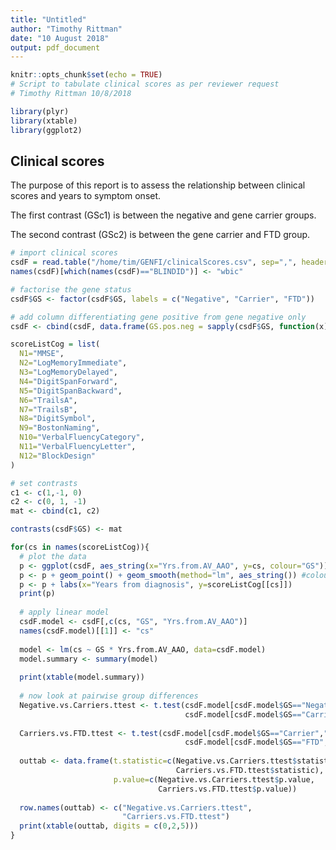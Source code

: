 ```yaml
---
title: "Untitled"
author: "Timothy Rittman"
date: "10 August 2018"
output: pdf_document
---
```


```r
knitr::opts_chunk$set(echo = TRUE)
# Script to tabulate clinical scores as per reviewer request
# Timothy Rittman 10/8/2018

library(plyr)
library(xtable)
library(ggplot2)
```

## Clinical scores
The purpose of this report is to assess the relationship between clinical scores and years to symptom onset.

The first contrast (GSc1) is between the negative and gene carrier groups.

The second contrast (GSc2) is between the gene carrier and FTD group.

```r

# import clinical scores
csdF = read.table("/home/tim/GENFI/clinicalScores.csv", sep=",", header = TRUE)
names(csdF)[which(names(csdF)=="BLINDID")] <- "wbic"

# factorise the gene status
csdF$GS <- factor(csdF$GS, labels = c("Negative", "Carrier", "FTD"))

# add column differentiating gene positive from gene negative only
csdF <- cbind(csdF, data.frame(GS.pos.neg = sapply(csdF$GS, function(x) if(x=="Negative"){return("Negative")} else {return("Positive")})))
```

```r
scoreListCog = list(
  N1="MMSE",
  N2="LogMemoryImmediate",
  N3="LogMemoryDelayed",
  N4="DigitSpanForward",
  N5="DigitSpanBackward",
  N6="TrailsA",
  N7="TrailsB",
  N8="DigitSymbol",
  N9="BostonNaming",
  N10="VerbalFluencyCategory",
  N11="VerbalFluencyLetter",
  N12="BlockDesign"
)

# set contrasts
c1 <- c(1,-1, 0)
c2 <- c(0, 1, -1)
mat <- cbind(c1, c2)

contrasts(csdF$GS) <- mat

for(cs in names(scoreListCog)){
  # plot the data
  p <- ggplot(csdF, aes_string(x="Yrs.from.AV_AAO", y=cs, colour="GS"))
  p <- p + geom_point() + geom_smooth(method="lm", aes_string()) #colour="GS.pos.neg"))
  p <- p + labs(x="Years from diagnosis", y=scoreListCog[[cs]])
  print(p)
  
  # apply linear model
  csdF.model <- csdF[,c(cs, "GS", "Yrs.from.AV_AAO")]
  names(csdF.model)[[1]] <- "cs"
  
  model <- lm(cs ~ GS * Yrs.from.AV_AAO, data=csdF.model)
  model.summary <- summary(model)
  
  print(xtable(model.summary))
  
  # now look at pairwise group differences
  Negative.vs.Carriers.ttest <- t.test(csdF.model[csdF.model$GS=="Negative","cs"],
                                       csdF.model[csdF.model$GS=="Carrier","cs"])
  
  Carriers.vs.FTD.ttest <- t.test(csdF.model[csdF.model$GS=="Carrier","cs"],
                                       csdF.model[csdF.model$GS=="FTD","cs"])
  
  outtab <- data.frame(t.statistic=c(Negative.vs.Carriers.ttest$statistic,
                                     Carriers.vs.FTD.ttest$statistic),
                       p.value=c(Negative.vs.Carriers.ttest$p.value,
                                 Carriers.vs.FTD.ttest$p.value))
  
  row.names(outtab) <- c("Negative.vs.Carriers.ttest",
                         "Carriers.vs.FTD.ttest")
  print(xtable(outtab, digits = c(0,2,5)))
}


```
